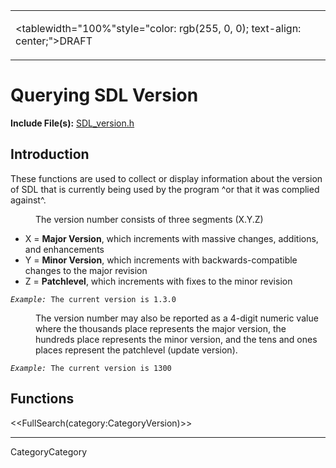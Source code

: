 <!-- #master-page:CategoryTemplate -->
<!-- #master-date:Unknown-Date -->
<!-- format wiki -->
<!-- language en -->
{|
|<tablewidth="100%"style="color: rgb(255, 0, 0); text-align: center;">DRAFT 
|}

= Querying SDL Version =

'''Include File(s):''' [http://hg.libsdl.org/SDL/file/68dfd6df47da/include/SDL_version.h SDL_version.h]


== Introduction ==

These functions are used to collect or display information about the version of SDL that is currently being used by the program ^or that it was complied against^.

: The version number consists of three segments (X.Y.Z)
* X = '''Major Version''', which increments with massive changes, additions, and enhancements
* Y = '''Minor Version''', which increments with backwards-compatible changes to the major revision
* Z = '''Patchlevel''', which increments with fixes to the minor revision<br/>
 ''Example:'' The current version is 1.3.0

: The version number may also be reported as a 4-digit numeric value where the thousands place represents the major version, the hundreds place represents the minor version, and the tens and ones places represent the patchlevel (update version).  
 ''Example:'' The current version is 1300

== Functions ==

<<FullSearch(category:CategoryVersion)>>

----
CategoryCategory
